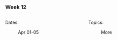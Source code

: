 ### Week 12

:::: {.columns}

::: {.column width="50%"}

Dates: 

: Apr 01-05

:::

::: {.column width="50%"}

Topics:

: More

:::

::::